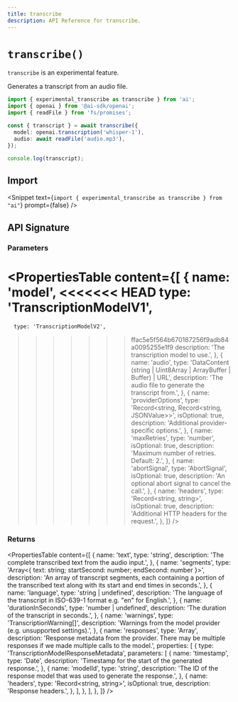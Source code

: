 ```yaml
---
title: transcribe
description: API Reference for transcribe.
---
```


# `transcribe()`

<Note type="warning">`transcribe` is an experimental feature.</Note>

Generates a transcript from an audio file.

```ts
import { experimental_transcribe as transcribe } from 'ai';
import { openai } from '@ai-sdk/openai';
import { readFile } from 'fs/promises';

const { transcript } = await transcribe({
  model: openai.transcription('whisper-1'),
  audio: await readFile('audio.mp3'),
});

console.log(transcript);
```

## Import

<Snippet
  text={`import { experimental_transcribe as transcribe } from "ai"`}
  prompt={false}
/>

## API Signature

### Parameters

<PropertiesTable
  content={[
    {
      name: 'model',
<<<<<<< HEAD
      type: 'TranscriptionModelV1',
=======
      type: 'TranscriptionModelV2',
>>>>>>> ffac5e5f564b670187256f9adb84a0095255e1f9
      description: 'The transcription model to use.',
    },
    {
      name: 'audio',
      type: 'DataContent (string | Uint8Array | ArrayBuffer | Buffer) | URL',
      description: 'The audio file to generate the transcript from.',
    },
    {
      name: 'providerOptions',
      type: 'Record<string, Record<string, JSONValue>>',
      isOptional: true,
      description: 'Additional provider-specific options.',
    },
    {
      name: 'maxRetries',
      type: 'number',
      isOptional: true,
      description: 'Maximum number of retries. Default: 2.',
    },
    {
      name: 'abortSignal',
      type: 'AbortSignal',
      isOptional: true,
      description: 'An optional abort signal to cancel the call.',
    },
    {
      name: 'headers',
      type: 'Record<string, string>',
      isOptional: true,
      description: 'Additional HTTP headers for the request.',
    },
  ]}
/>

### Returns

<PropertiesTable
  content={[
    {
      name: 'text',
      type: 'string',
      description: 'The complete transcribed text from the audio input.',
    },
    {
      name: 'segments',
      type: 'Array<{ text: string; startSecond: number; endSecond: number }>',
      description:
        'An array of transcript segments, each containing a portion of the transcribed text along with its start and end times in seconds.',
    },
    {
      name: 'language',
      type: 'string | undefined',
      description:
        'The language of the transcript in ISO-639-1 format e.g. "en" for English.',
    },
    {
      name: 'durationInSeconds',
      type: 'number | undefined',
      description: 'The duration of the transcript in seconds.',
    },
    {
      name: 'warnings',
      type: 'TranscriptionWarning[]',
      description:
        'Warnings from the model provider (e.g. unsupported settings).',
    },
    {
      name: 'responses',
      type: 'Array<TranscriptionModelResponseMetadata>',
      description:
        'Response metadata from the provider. There may be multiple responses if we made multiple calls to the model.',
      properties: [
        {
          type: 'TranscriptionModelResponseMetadata',
          parameters: [
            {
              name: 'timestamp',
              type: 'Date',
              description: 'Timestamp for the start of the generated response.',
            },
            {
              name: 'modelId',
              type: 'string',
              description:
                'The ID of the response model that was used to generate the response.',
            },
            {
              name: 'headers',
              type: 'Record<string, string>',
              isOptional: true,
              description: 'Response headers.',
            },
          ],
        },
      ],
    },
  ]}
/>
